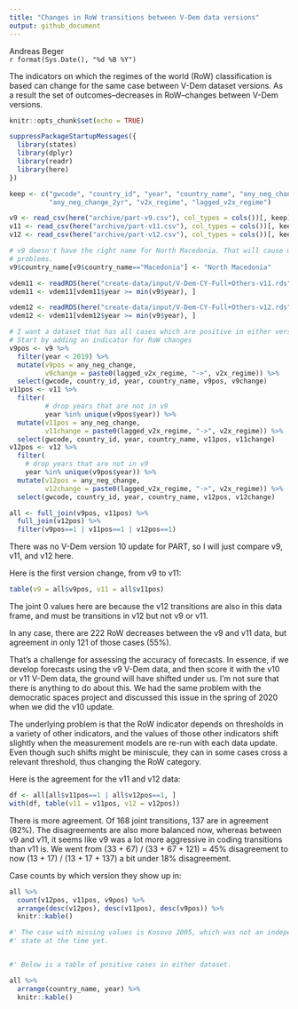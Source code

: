 ```yaml
---
title: "Changes in RoW transitions between V-Dem data versions"
output: github_document
---
```


Andreas Beger  
`r format(Sys.Date(), "%d %B %Y")`

The indicators on which the regimes of the world (RoW) classification is based can change for the same case between V-Dem dataset versions. As a result the set of outcomes--decreases in RoW--changes between V-Dem versions. 

```r
knitr::opts_chunk$set(echo = TRUE)
```

```r
suppressPackageStartupMessages({
  library(states)
  library(dplyr)
  library(readr)
  library(here)
})

keep <- c("gwcode", "country_id", "year", "country_name", "any_neg_change",
          "any_neg_change_2yr", "v2x_regime", "lagged_v2x_regime")

v9 <- read_csv(here("archive/part-v9.csv"), col_types = cols())[, keep]
v11 <- read_csv(here("archive/part-v11.csv"), col_types = cols())[, keep]
v12 <- read_csv(here("archive/part-v12.csv"), col_types = cols())[, keep]

# v9 doesn't have the right name for North Macedonia. That will cause merge
# problems.
v9$country_name[v9$country_name=="Macedonia"] <- "North Macedonia"

vdem11 <- readRDS(here("create-data/input/V-Dem-CY-Full+Others-v11.rds"))[, c("country_id", "year", "v2x_regime")]
vdem11 <- vdem11[vdem11$year >= min(v9$year), ]

vdem12 <- readRDS(here("create-data/input/V-Dem-CY-Full+Others-v12.rds"))[, c("country_id", "year", "v2x_regime")]
vdem12 <- vdem11[vdem12$year >= min(v9$year), ]

# I want a dataset that has all cases which are positive in either version
# Start by adding an indicator for RoW changes
v9pos <- v9 %>%
  filter(year < 2019) %>%
  mutate(v9pos = any_neg_change,
         v9change = paste0(lagged_v2x_regime, "->", v2x_regime)) %>%
  select(gwcode, country_id, year, country_name, v9pos, v9change)
v11pos <- v11 %>%
  filter(
         # drop years that are not in v9
         year %in% unique(v9pos$year)) %>%
  mutate(v11pos = any_neg_change,
         v11change = paste0(lagged_v2x_regime, "->", v2x_regime)) %>%
  select(gwcode, country_id, year, country_name, v11pos, v11change)
v12pos <- v12 %>%
  filter(
    # drop years that are not in v9
    year %in% unique(v9pos$year)) %>%
  mutate(v12pos = any_neg_change,
         v12change = paste0(lagged_v2x_regime, "->", v2x_regime)) %>%
  select(gwcode, country_id, year, country_name, v12pos, v12change)

all <- full_join(v9pos, v11pos) %>%
  full_join(v12pos) %>%
  filter(v9pos==1 | v11pos==1 | v12pos==1)
```

There was no V-Dem version 10 update for PART, so I will just compare v9, v11, and v12 here.

Here is the first version change, from v9 to v11:

```r
table(v9 = all$v9pos, v11 = all$v11pos)
```

The joint 0 values here are because the v12 transitions are also in this data frame, and must be transitions in v12 but not v9 or v11. 

In any case, there are 222 RoW decreases between the v9 and v11 data, but agreement in only 121 of those cases (55%). 

That's a challenge for assessing the accuracy of forecasts. In essence, if we develop forecasts using the v9 V-Dem data, and then score it with the v10 or v11 V-Dem data, the ground will have shifted under us. I'm not sure that there is anything to do about this. We had the same problem with the democratic spaces project and discussed this issue in the spring of 2020 when we did the v10 update.

The underlying problem is that the RoW indicator depends on thresholds in a variety of other indicators, and the values of those other indicators shift slightly when the measurement models are re-run with each data update. Even though such shifts might be miniscule, they can in some cases cross a relevant threshold, thus changing the RoW category.

Here is the agreement for the v11 and v12 data:

```r
df <- all[all$v11pos==1 | all$v12pos==1, ]
with(df, table(v11 = v11pos, v12 = v12pos))
```

There is more agreement. Of 168 joint transitions, 137 are in agreement (82%). The disagreements are also more balanced now, whereas between v9 and v11, it seems like v9 was a lot more aggressive in coding transitions than v11 is. We went from (33 + 67) / (33 + 67 + 121) = 45% disagreement to now (13 + 17) / (13 + 17 + 137) a bit under 18% disagreement.

Case counts by which version they show up in:

```r
all %>%
  count(v12pos, v11pos, v9pos) %>%
  arrange(desc(v12pos), desc(v11pos), desc(v9pos)) %>%
  knitr::kable()

#' The case with missing values is Kosovo 2005, which was not an independent
#' state at the time yet.


#' Below is a table of positive cases in either dataset.

all %>%
  arrange(country_name, year) %>%
  knitr::kable()

```

